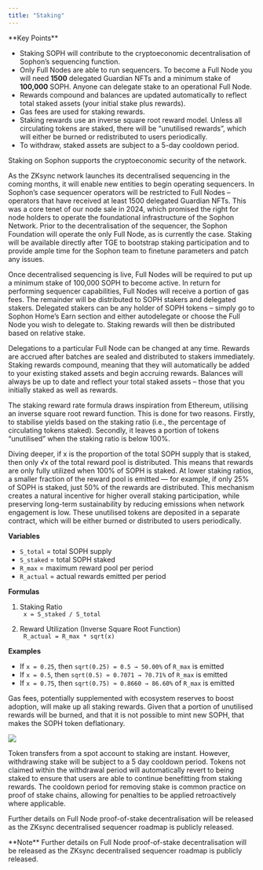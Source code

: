 ```yaml
---
title: "Staking"
---
```


<Tip>
  **Key Points**

  - Staking SOPH will contribute to the cryptoeconomic decentralisation of Sophon’s sequencing function.
  - Only Full Nodes are able to run sequencers. To become a Full Node you will need **1500** delegated Guardian NFTs and a minimum stake of **100,000** SOPH. Anyone can delegate stake to an operational Full Node.
  - Rewards compound and balances are updated automatically to reflect total staked assets (your initial stake plus rewards).
  - Gas fees are used for staking rewards.
  - Staking rewards use an inverse square root reward model. Unless all circulating tokens are staked, there will be “unutilised rewards”, which will either be burned or redistributed to users periodically.
  - To withdraw, staked assets are subject to a 5-day cooldown period.
</Tip>

Staking on Sophon supports the cryptoeconomic security of the network.

As the ZKsync network launches its decentralised sequencing in the coming months, it will enable new entities to begin operating sequencers. In Sophon’s case sequencer operators will be restricted to Full Nodes – operators that have received at least 1500 delegated Guardian NFTs. This was a core tenet of our node sale in 2024, which promised the right for node holders to operate the foundational infrastructure of the Sophon Network. Prior to the decentralisation of the sequencer, the Sophon Foundation will operate the only Full Node, as is currently the case. Staking will be available directly after TGE to bootstrap staking participation and to provide ample time for the Sophon team to finetune parameters and patch any issues.

Once decentralised sequencing is live, Full Nodes will be required to put up a minimum stake of 100,000 SOPH to become active. In return for performing sequencer capabilities, Full Nodes will receive a portion of gas fees. The remainder will be distributed to SOPH stakers and delegated stakers. Delegated stakers can be any holder of SOPH tokens – simply go to Sophon Home’s Earn section and either autodelegate or choose the Full Node you wish to delegate to. Staking rewards will then be distributed based on relative stake.

Delegations to a particular Full Node can be changed at any time. Rewards are accrued after batches are sealed and distributed to stakers immediately. Staking rewards compound, meaning that they will automatically be added to your existing staked assets and begin accruing rewards. Balances will always be up to date and reflect your total staked assets – those that you initially staked as well as rewards.

The staking reward rate formula draws inspiration from Ethereum, utilising an inverse square root reward function. This is done for two reasons. Firstly, to stabilise yields based on the staking ratio (i.e., the percentage of circulating tokens staked). Secondly, it leaves a portion of tokens “unutilised” when the staking ratio is below 100%. 

Diving deeper, if x is the proportion of the total SOPH supply that is staked, then only √x of the total reward pool is distributed. This means that rewards are only fully utilized when 100% of SOPH is staked. At lower staking ratios, a smaller fraction of the reward pool is emitted — for example, if only 25% of SOPH is staked, just 50% of the rewards are distributed. This mechanism creates a natural incentive for higher overall staking participation, while preserving long-term sustainability by reducing emissions when network engagement is low. These unutilised tokens are deposited in a separate contract, which will be either burned or distributed to users periodically.

**Variables**

- `S_total` = total SOPH supply
- `S_staked` = total SOPH staked
- `R_max` = maximum reward pool per period
- `R_actual` = actual rewards emitted per period

**Formulas**

1. Staking Ratio\
` x = S_staked / S_total`

2. Reward Utilization (Inverse Square Root Function)\
` R_actual = R_max * sqrt(x)`

**Examples**

- If `x = 0.25`, then `sqrt(0.25) = 0.5 → 50.00%` of `R_max` is emitted
- If `x = 0.5`, then `sqrt(0.5) ≈ 0.7071 → 70.71%` of `R_max` is emitted
- If `x = 0.75`, then `sqrt(0.75) ≈ 0.8660 → 86.60%` of `R_max` is emitted

Gas fees, potentially supplemented with ecosystem reserves to boost adoption, will make up all staking rewards. Given that a portion of unutilised rewards will be burned, and that it is not possible to mint new SOPH, that makes the SOPH token deflationary.

![](/images/tokenomics/soph_staking.webp)

Token transfers from a spot account to staking are instant. However, withdrawing stake will be subject to a 5 day cooldown period. Tokens not claimed within the withdrawal period will automatically revert to being staked to ensure that users are able to continue benefitting from staking rewards. The cooldown period for removing stake is common practice on proof of stake chains, allowing for penalties to be applied retroactively where applicable.

Further details on Full Node proof-of-stake decentralisation will be released as the ZKsync decentralised sequencer roadmap is publicly released.

<Note>
  **Note** Further details on Full Node proof-of-stake decentralisation will be released as the ZKsync decentralised sequencer roadmap is publicly released.
</Note>